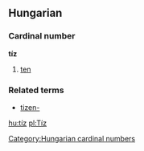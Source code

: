 ==Hungarian==
===Cardinal number===
'''tíz'''
#[[ten]]

===Related terms===
*[[tizen-]]

[[Category:Hungarian cardinal numbers]]

[[hu:tíz]]
[[pl:Tíz]]